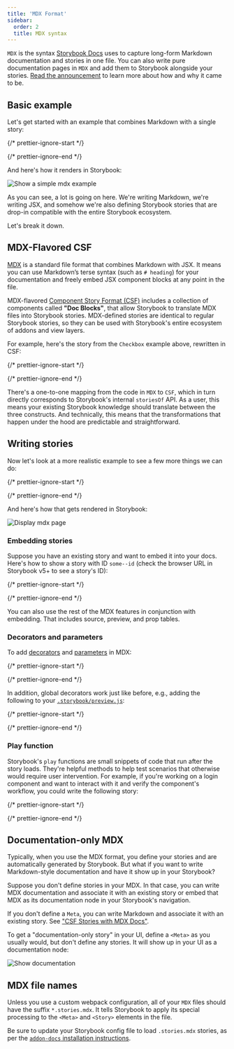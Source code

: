 ```yaml
---
title: 'MDX Format'
sidebar:
  order: 2
  title: MDX syntax
---
```


`MDX` is the syntax [Storybook Docs](../writing-docs/introduction.mdx) uses to capture long-form Markdown documentation and stories in one file. You can also write pure documentation pages in `MDX` and add them to Storybook alongside your stories. [Read the announcement](https://medium.com/storybookjs/rich-docs-with-storybook-mdx-61bc145ae7bc) to learn more about how and why it came to be.

## Basic example

Let's get started with an example that combines Markdown with a single story:

{/* prettier-ignore-start */}

<CodeSnippets path="checkbox-story-starter-example.md" />

{/* prettier-ignore-end */}

And here's how it renders in Storybook:

![Show a simple mdx example](../../_assets/api/mdx-simple.png)

As you can see, a lot is going on here. We're writing Markdown, we're writing JSX, and somehow we're also defining Storybook stories that are drop-in compatible with the entire Storybook ecosystem.

Let's break it down.

## MDX-Flavored CSF

[MDX](https://mdxjs.com/) is a standard file format that combines Markdown with JSX. It means you can use Markdown’s terse syntax (such as `# heading`) for your documentation and freely embed JSX component blocks at any point in the file.

MDX-flavored [Component Story Format (CSF)](https://medium.com/storybookjs/component-story-format-66f4c32366df) includes a collection of components called **"Doc Blocks"**, that allow Storybook to translate MDX files into Storybook stories. MDX-defined stories are identical to regular Storybook stories, so they can be used with Storybook's entire ecosystem of addons and view layers.

For example, here's the story from the `Checkbox` example above, rewritten in CSF:

{/* prettier-ignore-start */}

<CodeSnippets path="checkbox-story-csf.md" />

{/* prettier-ignore-end */}

There's a one-to-one mapping from the code in `MDX` to `CSF`, which in turn directly corresponds to Storybook's internal `storiesOf` API. As a user, this means your existing Storybook knowledge should translate between the three constructs. And technically, this means that the transformations that happen under the hood are predictable and straightforward.

## Writing stories

Now let's look at a more realistic example to see a few more things we can do:

{/* prettier-ignore-start */}

<CodeSnippets path="badge-story-starter-example.md" />

{/* prettier-ignore-end */}

And here's how that gets rendered in Storybook:

![Display mdx page](../../_assets/api/mdx-page.png)

### Embedding stories

Suppose you have an existing story and want to embed it into your docs. Here's how to show a story with ID `some--id` (check the browser URL in Storybook v5+ to see a story's ID):

{/* prettier-ignore-start */}

<CodeSnippets path="component-story-mdx-reference-storyid.md" />

{/* prettier-ignore-end */}

You can also use the rest of the MDX features in conjunction with embedding. That includes source, preview, and prop tables.

### Decorators and parameters

To add [decorators](../../writing-docs/mdx.mdx#decorators-and-parameters) and [parameters](../../writing-docs/mdx.mdx#decorators-and-parameters) in MDX:

{/* prettier-ignore-start */}

<CodeSnippets path="my-component-story-mdx-with-decorators-params.md" />

{/* prettier-ignore-end */}

In addition, global decorators work just like before, e.g., adding the following to your [`.storybook/preview.js`](../../configure/index.mdx#configure-story-rendering):

{/* prettier-ignore-start */}

<CodeSnippets path="storybook-preview-decorator-params-example.md" />

{/* prettier-ignore-end */}

### Play function

Storybook's `play` functions are small snippets of code that run after the story loads. They're helpful methods to help test scenarios that otherwise would require user intervention. For example, if you're working on a login component and want to interact with it and verify the component's workflow, you could write the following story:

{/* prettier-ignore-start */}

<CodeSnippets path="login-form-with-play-function.md" />

{/* prettier-ignore-end */}

## Documentation-only MDX

Typically, when you use the MDX format, you define your stories and are automatically generated by Storybook. But what if you want to write Markdown-style documentation and have it show up in your Storybook?

Suppose you don't define stories in your MDX. In that case, you can write MDX documentation and associate it with an existing story or embed that MDX as its documentation node in your Storybook's navigation.

If you don't define a `Meta`, you can write Markdown and associate it with an existing story. See ["CSF Stories with MDX Docs"](../../writing-docs/mdx.mdx).

To get a "documentation-only story" in your UI, define a `<Meta>` as you usually would, but don't define any stories. It will show up in your UI as a documentation node:

![Show documentation](../../_assets/api/mdx-documentation-only.png)

## MDX file names

Unless you use a custom webpack configuration, all of your `MDX` files should have the suffix `*.stories.mdx`. It tells Storybook to apply its special processing to the `<Meta>` and `<Story>` elements in the file.

Be sure to update your Storybook config file to load `.stories.mdx` stories, as per the [`addon-docs` installation instructions](https://github.com/storybookjs/storybook/tree/master/addons/docs#installation).
